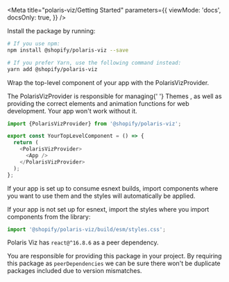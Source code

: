 
<Meta
  title="polaris-viz/Getting Started"
  parameters={{
    viewMode: 'docs',
    docsOnly: true,
  }}
/>

<Title>🏁 Getting Started</Title>

<Title type="h2">Installation</Title>

Install the package by running:

```bash
# If you use npm:
npm install @shopify/polaris-viz --save

# If you prefer Yarn, use the following command instead:
yarn add @shopify/polaris-viz
```

<Title type="h3">Set up PolarisVizProvider</Title>

Wrap the top-level component of your app with the PolarisVizProvider.

<Banner type="Alert">
  The PolarisVizProvider is responsible for managing{' '}
  <LinkTo kind="Shared/Themes/Default Themes">
    Themes
  </LinkTo>
  , as well as providing the correct elements and animation functions for web development.
  Your app won't work without it.
</Banner>

```js
import {PolarisVizProvider} from '@shopify/polaris-viz';

export const YourTopLevelComponent = () => {
  return (
    <PolarisVizProvider>
      <App />
    </PolarisVizProvider>
  );
};
```

<Title type="h2">CSS Styles</Title>

If your app is set up to consume esnext builds, import components where you want
to use them and the styles will automatically be applied.

If your app is not set up for esnext, import the styles where you import components from the library:

```js
import '@shopify/polaris-viz/build/esm/styles.css';
```

<Title type="h2">Peer dependencies</Title>

Polaris Viz has `react@^16.8.6` as a peer dependency.

You are responsible for providing this package in your project. By requiring this package as `peerDependencies` we can be sure there won't be duplicate packages included due to version mismatches.

